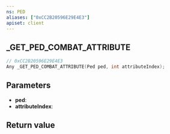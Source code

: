 ```yaml
---
ns: PED
aliases: ["0xCC2B20596E29E4E3"]
apiset: client
---
```

## _GET_PED_COMBAT_ATTRIBUTE

```c
// 0xCC2B20596E29E4E3
Any _GET_PED_COMBAT_ATTRIBUTE(Ped ped, int attributeIndex);
```


## Parameters
* **ped**:
* **attributeIndex**:

## Return value

